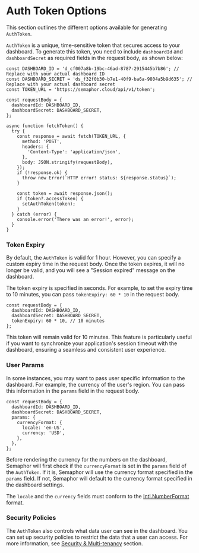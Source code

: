 # Auth Token Options

This section outlines the different options available for generating `AuthToken`.

`AuthToken` is a unique, time-sensitive token that secures access to your dashboard. To generate this token, you need to include `dashboardId` and `dashboardSecret` as required fields in the request body, as shown below:

```tsx {5-8}
const DASHBOARD_ID = 'd_cf007a8b-19bc-46ad-8787-2915445b7b86'; // Replace with your actual dashboard ID
const DASHBOARD_SECRET = 'ds_f32f0b30-b7e1-40f9-ba6a-9804a5b9d635'; // Replace with your actual dashboard secret
const TOKEN_URL = 'https://semaphor.cloud/api/v1/token';

const requestBody = {
  dashboardId: DASHBOARD_ID,
  dashboardSecret: DASHBOARD_SECRET,
};

async function fetchToken() {
  try {
    const response = await fetch(TOKEN_URL, {
      method: 'POST',
      headers: {
        'Content-Type': 'application/json',
      },
      body: JSON.stringify(requestBody),
    });
    if (!response.ok) {
      throw new Error(`HTTP error! status: ${response.status}`);
    }

    const token = await response.json();
    if (token?.accessToken) {
      setAuthToken(token);
    }
  } catch (error) {
    console.error('There was an error!', error);
  }
}
```

### Token Expiry

By default, the `AuthToken` is valid for 1 hour. However, you can specify a custom expiry time in the request body. Once the token expires, it will no longer be valid, and you will see a "Session expired" message on the dashboard.

The token expiry is specified in seconds. For example, to set the expiry time to 10 minutes, you can pass `tokenExpiry: 60 * 10` in the request body.

```tsx {4}
const requestBody = {
  dashboardId: DASHBOARD_ID,
  dashboardSecret: DASHBOARD_SECRET,
  tokenExpiry: 60 * 10, // 10 minutes
};
```

This token will remain valid for 10 minutes. This feature is particularly useful if you want to synchronize your application's session timeout with the dashboard, ensuring a seamless and consistent user experience.

### User Params

In some instances, you may want to pass user specific information to the dashboard. For example, the currency of the user's region. You can pass this information in the `params` field in the request body.

```tsx {4}
const requestBody = {
  dashboardId: DASHBOARD_ID,
  dashboardSecret: DASHBOARD_SECRET,
  params: {
    currencyFormat: {
      locale: 'en-US',
      currency: 'USD',
    },
  },
};
```

Before rendering the currency for the numbers on the dashboard, Semaphor will first check if the `currencyFormat` is set in the `params` field of the `AuthToken`. If it is, Semaphor will use the currency format specified in the `params` field. If not, Semaphor will default to the currency format specified in the dashboard settings.

The `locale` and the `currency` fields must conform to the [Intl.NumberFormat](https://developer.mozilla.org/en-US/docs/Web/JavaScript/Reference/Global_Objects/Intl/NumberFormat) format.

### Security Policies

The `AuthToken` also controls what data user can see in the dashboard. You can set up security policies to restrict the data that a user can access. For more information, see [Security & Multi-tenancy](../concepts/security.mdx) section.
